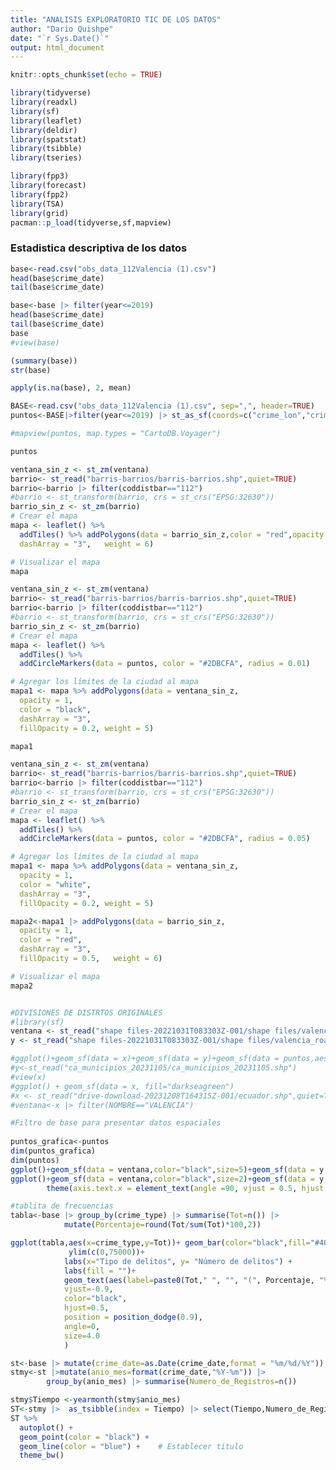 ```yaml
---
title: "ANALISIS EXPLORATORIO TIC DE LOS DATOS"
author: "Dario Quishpe"
date: "`r Sys.Date()`"
output: html_document
---
```


```r
knitr::opts_chunk$set(echo = TRUE)
```

```r
library(tidyverse)
library(readxl)
library(sf)
library(leaflet)
library(deldir)
library(spatstat)
library(tsibble)
library(tseries)

library(fpp3)
library(forecast)
library(fpp2)
library(TSA)
library(grid)
pacman::p_load(tidyverse,sf,mapview)
```

### Estadistica descriptiva de los datos  


```r
base<-read.csv("obs_data_112Valencia (1).csv")
head(base$crime_date)
tail(base$crime_date)

base<-base |> filter(year<=2019)
head(base$crime_date)
tail(base$crime_date)
base
#view(base)
```



```r
(summary(base))
str(base)

```

```r
apply(is.na(base), 2, mean)
```
```r
BASE<-read.csv("obs_data_112Valencia (1).csv", sep=",", header=TRUE) 
puntos<-BASE|>filter(year<=2019) |> st_as_sf(coords=c("crime_lon","crime_lat"),crs= 4258)

#mapview(puntos, map.types = "CartoDB.Voyager")

puntos
```
```r


ventana_sin_z <- st_zm(ventana)
barrio<- st_read("barris-barrios/barris-barrios.shp",quiet=TRUE)
barrio<-barrio |> filter(coddistbar=="112")
#barrio <- st_transform(barrio, crs = st_crs("EPSG:32630"))
barrio_sin_z <- st_zm(barrio)
# Crear el mapa
mapa <- leaflet() %>%
  addTiles() %>% addPolygons(data = barrio_sin_z,color = "red",opacity = 1,
  dashArray = "3",   weight = 6) 

# Visualizar el mapa
mapa
```


```r


ventana_sin_z <- st_zm(ventana)
barrio<- st_read("barris-barrios/barris-barrios.shp",quiet=TRUE)
barrio<-barrio |> filter(coddistbar=="112")
#barrio <- st_transform(barrio, crs = st_crs("EPSG:32630"))
barrio_sin_z <- st_zm(barrio)
# Crear el mapa
mapa <- leaflet() %>%
  addTiles() %>%
  addCircleMarkers(data = puntos, color = "#2DBCFA", radius = 0.01)

# Agregar los límites de la ciudad al mapa
mapa1 <- mapa %>% addPolygons(data = ventana_sin_z,
  opacity = 1,
  color = "black",
  dashArray = "3",
  fillOpacity = 0.2, weight = 5)

mapa1
```

```r
ventana_sin_z <- st_zm(ventana)
barrio<- st_read("barris-barrios/barris-barrios.shp",quiet=TRUE)
barrio<-barrio |> filter(coddistbar=="112")
#barrio <- st_transform(barrio, crs = st_crs("EPSG:32630"))
barrio_sin_z <- st_zm(barrio)
# Crear el mapa
mapa <- leaflet() %>%
  addTiles() %>%
  addCircleMarkers(data = puntos, color = "#2DBCFA", radius = 0.05)

# Agregar los límites de la ciudad al mapa
mapa1 <- mapa %>% addPolygons(data = ventana_sin_z,
  opacity = 1,
  color = "white",
  dashArray = "3",
  fillOpacity = 0.2, weight = 5)

mapa2<-mapa1 |> addPolygons(data = barrio_sin_z,
  opacity = 1,
  color = "red",
  dashArray = "3",
  fillOpacity = 0.5,   weight = 6) 

# Visualizar el mapa
mapa2
```

```r

```

```r
#DIVISIONES DE DISTRTOS ORIGINALES 
#library(sf)
ventana <- st_read("shape files-20221031T083303Z-001/shape files/valencia_outline.shp",quiet=TRUE)
y <- st_read("shape files-20221031T083303Z-001/shape files/valencia_road.shp",quiet=TRUE)

#ggplot()+geom_sf(data = x)+geom_sf(data = y)+geom_sf(data = puntos,aes())+scale_x_continuous()
#y<-st_read("ca_municipios_20231105/ca_municipios_20231105.shp")
#view(x)
#ggplot() + geom_sf(data = x, fill="darkseagreen")
#x <- st_read("drive-download-20231208T164315Z-001/ecuador.shp",quiet=TRUE)
#ventana<-x |> filter(NOMBRE=="VALENCIA")  

#Filtro de base para presentar datos espaciales 
  
puntos_grafica<-puntos 
dim(puntos_grafica)
dim(puntos)
ggplot()+geom_sf(data = ventana,color="black",size=5)+geom_sf(data = y,color="#435962")+geom_sf(data = puntos_grafica,aes(),size=0.1,color="#2DBCFA")+scale_x_continuous()
ggplot()+geom_sf(data = ventana,color="black",size=2)+geom_sf(data = y,color="#435962")+geom_sf(data = puntos_grafica,aes(),size=0.1,color="#2DBCFA")+facet_wrap(~crime_type)+
        theme(axis.text.x = element_text(angle =90, vjust = 0.5, hjust = 1),strip.background = element_rect(fill = "lightblue"))


```
```r

#tablita de frecuencias 
tabla<-base |> group_by(crime_type) |> summarise(Tot=n()) |> 
            mutate(Porcentaje=round(Tot/sum(Tot)*100,2))

ggplot(tabla,aes(x=crime_type,y=Tot))+ geom_bar(color="black",fill="#40D6FA",width = 0.9, stat="identity", position = position_dodge())+
             ylim(c(0,75000))+
            labs(x="Tipo de delitos", y= "Número de delitos") +   
            labs(fill = "")+  
            geom_text(aes(label=paste0(Tot," ", "", "(", Porcentaje, "%",")")),    
            vjust=-0.9, 
            color="black", 
            hjust=0.5,
            position = position_dodge(0.9),  
            angle=0, 
            size=4.0
            ) 

```

```r
st<-base |> mutate(crime_date=as.Date(crime_date,format = "%m/%d/%Y"))
stmy<-st |>mutate(anio_mes=format(crime_date,"%Y-%m")) |> 
        group_by(anio_mes) |> summarise(Numero_de_Registros=n())

stmy$Tiempo <-yearmonth(stmy$anio_mes)
ST<-stmy |>  as_tsibble(index = Tiempo) |> select(Tiempo,Numero_de_Registros)
ST %>%
  autoplot() +
  geom_point(color = "black") +  
  geom_line(color = "blue") +    # Establecer título
  theme_bw()  
```



